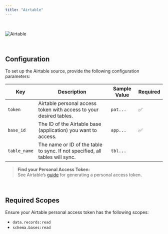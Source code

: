 ```yaml
---
title: "Airtable"
---
```



<br/>

![Airtable](https://1000logos.net/wp-content/uploads/2022/05/Airtable-Logo.png)

<br/>

## Configuration

To set up the Airtable source, provide the following configuration parameters:

| Key           | Description                                                                    | Sample Value   | Required |
| ------------- | ------------------------------------------------------------------------------ | -------------- | -------- |
| `token`       | Airtable personal access token with access to your desired tables.             | `pat...`       | ✅        |
| `base_id`     | The ID of the Airtable base (application) you want to access.                  | `app...`       | ✅        |
| `table_name`  | The name or ID of the table to sync. If not specified, all tables will sync.    | `tbl...`       |          |

> **Find your Personal Access Token:**  
> See Airtable’s [guide](https://airtable.com/developers/web/guides/personal-access-tokens) for generating a personal access token.

<br/>

## Required Scopes

Ensure your Airtable personal access token has the following scopes:

- `data.records:read`
- `schema.bases:read`

<br/>
